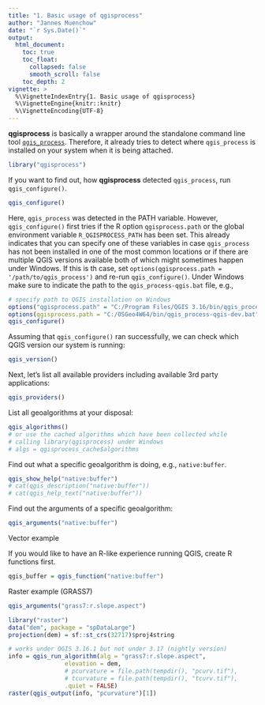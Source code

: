 ```yaml
---
title: "1. Basic usage of qgisprocess"
author: "Jannes Muenchow"
date: "`r Sys.Date()`"
output:
  html_document:
    toc: true
    toc_float:
      collapsed: false
      smooth_scroll: false
    toc_depth: 2
vignette: >
  %\VignetteIndexEntry{1. Basic usage of qgisprocess}
  %\VignetteEngine{knitr::knitr}
  %\VignetteEncoding{UTF-8}
---
```


**qgisprocess** is basically a wrapper around the standalone command line tool [`qgis_process`](https://github.com/qgis/QGIS-Documentation/issues/5803).
Therefore, it already tries to detect where `qgis_process` is installed on your system when it is being attached.

```r
library("qgisprocess")
```

If you want to find out, how **qgisprocess**  detected `qgis_process`, run `qgis_configure()`.

```r
qgis_configure()
```

Here, `qgis_process` was detected in the PATH variable.
However, `qgis_configure()` first tries if the R option `qgisprocess.path` or the global environment variable `R_QGISPROCESS_PATH` has been set.
This already indicates that you can specify one of these variables in case `qgis_process` has not been installed in one of the most common locations or if there are multiple QGIS versions available both of which might sometimes happen under Windows.
If this is th case, set `options(qgisprocess.path = '/path/to/qgis_process')` and re-run `qgis_configure()`.
Under Windows make sure to indicate the path to the `qgis_process-qgis.bat` file, e.g.,

```r
# specify path to QGIS installation on Windows 
options("qgisprocess.path" = "C:/Program Files/QGIS 3.16/bin/qgis_process-qgis.bat")
options(qgisprocess.path = "C:/OSGeo4W64/bin/qgis_process-qgis-dev.bat")
qgis_configure()
```

Assuming that `qgis_configure()` ran successfully, we can check which QGIS version our system is running:

```r
qgis_version()
```

Next, let's list all available providers including available 3rd party applications: 

```r
qgis_providers()
```

List all geoalgorithms at your disposal:

```r
qgis_algorithms()
# or use the cached algorithms which have been collected while
# calling library(qgisprocess) under Windows
# algs = qgisprocess_cache$algorithms
```



Find out what a specific geoalgorithm is doing, e.g., `native:buffer`.

```r
qgis_show_help("native:buffer")
# cat(qgis_description("native:buffer"))
# cat(qgis_help_text("native:buffer"))
```

Find out the arguments of a specific geoalgorithm:

```r
qgis_arguments("native:buffer")
```


Vector example

If you would like to have an R-like experience running QGIS, create R functions first.

```r
qgis_buffer = qgis_function("native:buffer")
```


Raster example (GRASS7)

```r
qgis_arguments("grass7:r.slope.aspect")
```

```r
library("raster")
data("dem", package = "spDataLarge")
projection(dem) = sf::st_crs(32717)$proj4string

# works under QGIS 3.16.1 but not under 3.17 (nightly version)
info = qgis_run_algorithm(alg = "grass7:r.slope.aspect",
                elevation = dem, 
                # pcurvature = file.path(tempdir(), "pcurv.tif"),
                # tcurvature = file.path(tempdir(), "tcurv.tif"),
                .quiet = FALSE)
raster(qgis_output(info, "pcurvature")[1])
```

<!--
# raster example
## ----slope_aspect, eval = TRUE, messages = FALSE, cache = FALSE----------
params$elevation <- dem
params$pcurvature <- file.path(tempdir(), "pcurv.tif")
params$tcurvature <- file.path(tempdir(), "tcurv.tif")
out <- run_qgis(alg = "grass7:r.slope.aspect",
                params = params,
                load_output = TRUE,
                show_output_paths = FALSE)
class(out)
names(out)

## ----eval = FALSE--------------------------------------------------------
library("raster")
plot(stack(out))

-->
